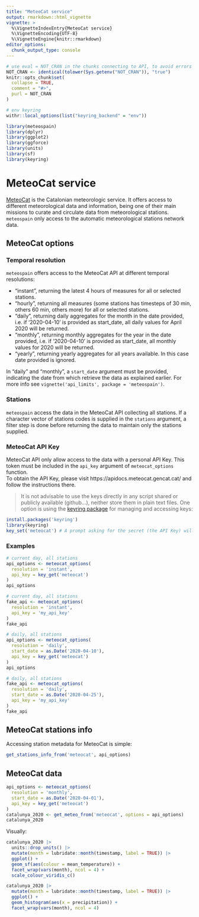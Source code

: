 ```yaml
---
title: "MeteoCat service"
output: rmarkdown::html_vignette
vignette: >
  %\VignetteIndexEntry{MeteoCat service}
  %\VignetteEncoding{UTF-8}
  %\VignetteEngine{knitr::rmarkdown}
editor_options: 
  chunk_output_type: console
---
```


```r
# use eval = NOT_CRAN in the chunks connecting to API, to avoid errors or warnings in CRAN checks
NOT_CRAN <- identical(tolower(Sys.getenv("NOT_CRAN")), "true")
knitr::opts_chunk$set(
  collapse = TRUE,
  comment = "#>",
  purl = NOT_CRAN
)

# env keyring
withr::local_options(list("keyring_backend" = "env"))
```

```r
library(meteospain)
library(dplyr)
library(ggplot2)
library(ggforce)
library(units)
library(sf)
library(keyring)
```

# MeteoCat service

[MeteoCat](https://www.meteo.cat/) is the Catalonian meteorologic service. It offers access to different
meteorological data and information, being one of their main missions to curate and circulate data from
meteorological stations. `meteospain` only access to the automatic meteorological stations network data.

## MeteoCat options

### Temporal resolution

`meteospain` offers access to the MeteoCat API at different temporal resolutions:

  - "instant", returning the latest 4 hours of measures for all or selected stations.
  - "hourly", returning all measures (some stations has timesteps of 30 min, others 60 min, others more) for
  all or selected stations.
  - "daily", returning daily aggregates for the month in the date provided, i.e. if '2020-04-10' is provided
  as start_date, all daily values for April 2020 will be returned.
  - "monthly", returning monthly aggregates for the year in the date provided, i.e. if '2020-04-10' is
  provided as start_date, all monthly values for 2020 will be returned.
  - "yearly", returning yearly aggregates for all years available. In this case date provided is ignored.

In "daily" and "monthly", a `start_date` argument must be provided, indicating the date from which retrieve
the data as explained earlier. For more info see `vignette('api_limits', package = 'meteospain')`.

### Stations

`meteospain` access the data in the MeteoCat API collecting all stations. If a character vector of stations codes
is supplied in the `stations` argument, a filter step is done before returning the data to maintain only
the stations supplied.

### MeteoCat API Key

MeteoCat API only allow access to the data with a personal API Key. This token must be included in the
`api_key` argument of `meteocat_options` function.  
To obtain the API Key, please visit https://apidocs.meteocat.gencat.cat/ and follow the instructions there.

  > It is not advisable to use the keys directly in any script shared or publicly available (github...),
  neither store them in plain text files. One option is using the
  [keyring package](https://github.com/r-lib/keyring) for managing and accessing keys:
  
  ```r
  install.packages('keyring')
  library(keyring)
  key_set('meteocat') # A prompt asking for the secret (the API Key) will appear.
  ```
  

### Examples

```r
# current day, all stations
api_options <- meteocat_options(
  resolution = 'instant',
  api_key = key_get('meteocat')
)
api_options
```

```r
# current day, all stations
fake_api <- meteocat_options(
  resolution = 'instant',
  api_key = 'my_api_key'
)
fake_api
```

```r
# daily, all stations
api_options <- meteocat_options(
  resolution = 'daily',
  start_date = as.Date('2020-04-10'),
  api_key = key_get('meteocat')
)
api_options
```

```r
# daily, all stations
fake_api <- meteocat_options(
  resolution = 'daily',
  start_date = as.Date('2020-04-25'),
  api_key = 'my_api_key'
)
fake_api
```

## MeteoCat stations info

Accessing station metadata for MeteoCat is simple:

```r
get_stations_info_from('meteocat', api_options)
```

## MeteoCat data

```r
api_options <- meteocat_options(
  resolution = 'monthly',
  start_date = as.Date('2020-04-01'),
  api_key = key_get('meteocat')
)
catalunya_2020 <- get_meteo_from('meteocat', options = api_options)
catalunya_2020
```

Visually:

```r
catalunya_2020 |>
  units::drop_units() |>
  mutate(month = lubridate::month(timestamp, label = TRUE)) |>
  ggplot() +
  geom_sf(aes(colour = mean_temperature)) +
  facet_wrap(vars(month), ncol = 4) +
  scale_colour_viridis_c()

catalunya_2020 |>
  mutate(month = lubridate::month(timestamp, label = TRUE)) |>
  ggplot() +
  geom_histogram(aes(x = precipitation)) +
  facet_wrap(vars(month), ncol = 4)
```

